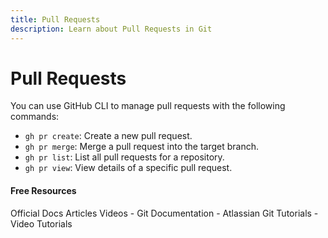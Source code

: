 ```yaml
---
title: Pull Requests
description: Learn about Pull Requests in Git
---
```


# Pull Requests

You can use GitHub CLI to manage pull requests with the following commands:

- `gh pr create`: Create a new pull request.
- `gh pr merge`: Merge a pull request into the target branch.
- `gh pr list`: List all pull requests for a repository.
- `gh pr view`: View details of a specific pull request.

#### Free Resources

<Tabs defaultValue="official">
<TabsList>
<TabsTrigger value="official">Official Docs</TabsTrigger>
<TabsTrigger value="article">Articles</TabsTrigger>
<TabsTrigger value="video">Videos</TabsTrigger>
</TabsList>

<TabsContent value="official">
- <Link href="https://git-scm.com/docs">Git Documentation</Link>
</TabsContent>
<TabsContent value="article">
- <Link href="https://www.atlassian.com/git/tutorials">Atlassian Git Tutorials</Link>
</TabsContent>
<TabsContent value="video">
- <Link href="https://www.youtube.com/results?search_query=git+pull-requests+tutorial">Video Tutorials</Link>
</TabsContent>
</Tabs>

<Outlet path="3-git-branching/remote/pull-requests" />
